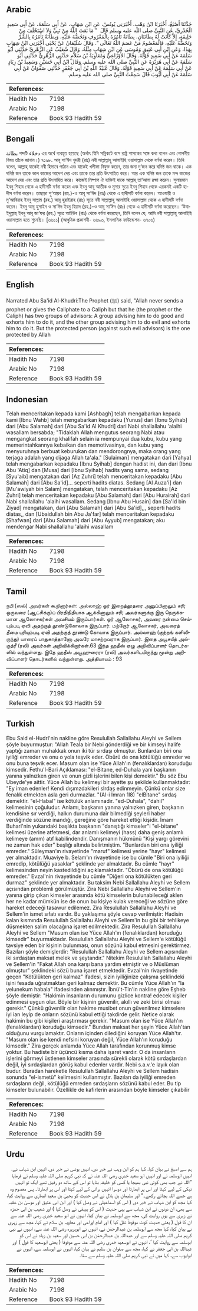 ## Arabic


<div dir="rtl" lang="ar" style={{fontSize:'larger',backgroundColor:'#f8f9fa',padding:20}}>
حَدَّثَنَا أَصْبَغُ، أَخْبَرَنَا ابْنُ وَهْبٍ، أَخْبَرَنِي يُونُسُ، عَنِ ابْنِ شِهَابٍ، عَنْ أَبِي سَلَمَةَ، عَنْ أَبِي سَعِيدٍ الْخُدْرِيِّ، عَنِ النَّبِيِّ صلى الله عليه وسلم قَالَ ‏ "‏ مَا بَعَثَ اللَّهُ مِنْ نَبِيٍّ وَلاَ اسْتَخْلَفَ مِنْ خَلِيفَةٍ، إِلاَّ كَانَتْ لَهُ بِطَانَتَانِ، بِطَانَةٌ تَأْمُرُهُ بِالْمَعْرُوفِ وَتَحُضُّهُ عَلَيْهِ، وَبِطَانَةٌ تَأْمُرُهُ بِالشَّرِّ وَتَحُضُّهُ عَلَيْهِ، فَالْمَعْصُومُ مَنْ عَصَمَ اللَّهُ تَعَالَى ‏"‏‏.‏ وَقَالَ سُلَيْمَانُ عَنْ يَحْيَى أَخْبَرَنِي ابْنُ شِهَابٍ بِهَذَا، وَعَنِ ابْنِ أَبِي عَتِيقٍ وَمُوسَى عَنِ ابْنِ شِهَابٍ مِثْلَهُ، وَقَالَ شُعَيْبٌ عَنِ الزُّهْرِيِّ حَدَّثَنِي أَبُو سَلَمَةَ عَنْ أَبِي سَعِيدٍ قَوْلَهُ‏.‏ وَقَالَ الأَوْزَاعِيُّ وَمُعَاوِيَةُ بْنُ سَلاَّمٍ حَدَّثَنِي الزُّهْرِيُّ حَدَّثَنِي أَبُو سَلَمَةَ عَنْ أَبِي هُرَيْرَةَ عَنِ النَّبِيِّ صلى الله عليه وسلم‏.‏ وَقَالَ ابْنُ أَبِي حُسَيْنٍ وَسَعِيدُ بْنُ زِيَادٍ عَنْ أَبِي سَلَمَةَ عَنْ أَبِي سَعِيدٍ قَوْلَهُ‏.‏ وَقَالَ عُبَيْدُ اللَّهِ بْنُ أَبِي جَعْفَرٍ حَدَّثَنِي صَفْوَانُ عَنْ أَبِي سَلَمَةَ عَنْ أَبِي أَيُّوبَ قَالَ سَمِعْتُ النَّبِيَّ صلى الله عليه وسلم‏.‏
</div>
<div style={{backgroundColor:'#f8f9fa',padding:20, marginBottom: 10}}><table> <thead> <tr> <th>References:</th> <th></th> </tr> </thead> <tbody><tr><td>Hadith No</td><td>7198</td></tr><tr><td>Arabic No</td><td>7198</td></tr><tr><td>Reference</td><td>Book 93 Hadith 59</td></tr></tbody></table></div>

## Bengali


<div dir="ltr" lang="bn" style={{fontSize:'larger',backgroundColor:'#f8f9fa',padding:20}}>
بطانة শব্দটি دخلاء এর অর্থে ব্যবহৃত হয়েছে (অর্থাৎ যিনি সন্নিকটে বসে রাষ্ট্র শাসকের সঙ্গে কথা বলেন এবং গোপনীয় বিষয় তাঁকে জানান।) ৭১৯৮. আবূ সা‘ঈদ খুদরী (রাঃ) নবী সাল্লাল্লাহু আলাইহি ওয়াসাল্লাম থেকে বর্ণনা করেন। তিনি বলেন, আল্লাহ্ যাকেই নবী হিসাবে পাঠান এবং যাকেই খলীফা নিযুক্ত করেন, তার জন্য দু’জন করে ঘনিষ্ঠ জন থাকে। এক ঘনিষ্ঠ জন তাকে ভাল কাজের আদেশ দেয় এবং তাকে তার প্রতি উৎসাহিত করে। আর এক ঘনিষ্ঠ জন তাকে মন্দ কাজের আদেশ দেয় এবং তার প্রতি উৎসাহিত করে। কাজেই নিষ্পাপ ঐ ব্যক্তিই যাকে আল্লাহ্ তা‘আলা রক্ষা করেন। সুলায়মান ইবনু শিহাব থেকে এ হাদীসটি বর্ণনা করেন এবং ইবনু আবূ আতীক ও মূসার সুত্রে ইবনু শিহাব থেকে এরকমই একটি হাদীস বর্ণনা করেন। তাছাড়া শু‘আয়ব (রহ.)-ও আবূ সা‘ঈদ (রাঃ) থেকে এ হাদীসটি বর্ণনা করেন। আওযায়ী ও মু‘আবিয়াহ ইবনু সাল্লাম (রহ.) আবূ হুরাইরাহ (রাঃ) সূত্রে নবী সাল্লাল্লাহু আলাইহি ওয়াসাল্লাম থেকে এ হাদীসটি বর্ণনা করেন। ইবনু আবূ হুসাইন ও সা‘ঈদ ইবনু যিয়াদ (রহ.)-ও আবূ সা‘ঈদ (রাঃ) থেকে এ হাদীসটি বর্ণনা করেছেন। ‘উবাইদুল্লাহ্ ইবনু আবূ জা‘ফর (রহ.) সূত্রে আইউব (রাঃ) থেকে বর্ণনা করেছেন, তিনি বলেন যে, আমি নবী সাল্লাল্লাহু আলাইহি ওয়াসাল্লাম হতে শুনেছি। [৬৬১১] (আধুনিক প্রকাশনী- ৬৬৯৩, ইসলামিক ফাউন্ডেশন- ৬৭০৬)
</div>
<div style={{backgroundColor:'#f8f9fa',padding:20, marginBottom: 10}}><table> <thead> <tr> <th>References:</th> <th></th> </tr> </thead> <tbody><tr><td>Hadith No</td><td>7198</td></tr><tr><td>Arabic No</td><td>7198</td></tr><tr><td>Reference</td><td>Book 93 Hadith 59</td></tr></tbody></table></div>

## English


<div dir="ltr" lang="en" style={{fontSize:'larger',backgroundColor:'#f8f9fa',padding:20}}>
Narrated Abu Sa'id Al-Khudri:The Prophet (ﷺ) said, "Allah never sends a prophet or gives the Caliphate to a Caliph but that he (the prophet or the Caliph) has two groups of advisors: A group advising him to do good and exhorts him to do it, and the other group advising him to do evil and exhorts him to do it. But the protected person (against such evil advisors) is the one protected by Allah
</div>
<div style={{backgroundColor:'#f8f9fa',padding:20, marginBottom: 10}}><table> <thead> <tr> <th>References:</th> <th></th> </tr> </thead> <tbody><tr><td>Hadith No</td><td>7198</td></tr><tr><td>Arabic No</td><td>7198</td></tr><tr><td>Reference</td><td>Book 93 Hadith 59</td></tr></tbody></table></div>

## Indonesian


<div dir="ltr" lang="id" style={{fontSize:'larger',backgroundColor:'#f8f9fa',padding:20}}>
Telah menceritakan kepada kami [Ashbagh] telah mengabarkan kepada kami [Ibnu Wahb] telah mengabarkan kepadaku [Yunus] dari [Ibnu Syihab] dari [Abu Salamah] dari [Abu Sa'id Al Khudri] dari Nabi shallallahu 'alaihi wasallam bersabda; "Tidaklah Allah mengutus seorang Nabi atau mengangkat seorang khalifah selain ia mempunyai dua kubu, kubu yang memerintahkannya kebaikan dan memotivasinya, dan kubu yang menyuruhnya berbuat keburukan dan mendorongnya, maka orang yang terjaga adalah yang dijaga Allah ta'ala." [Sulaiman] mengatakan dari [Yahya] telah mengabarkan kepadaku [Ibnu Syihab] dengan hadist ini, dan dari [Ibnu Abu 'Atiq] dan [Musa] dari [Ibnu Syihab] hadits yang sama, sedang [Syu'aib] mengatakan dari [Az Zuhri] telah menceritakan kepadaku [Abu Salamah] dari [Abu Sa'id]... seperti hadits diatas. Sedang [Al Auza'i] dan [Mu'awiyah bin Salam] mengatakan, telah menceritakan kepadaku [Az Zuhri] telah menceritakan kepadaku [Abu Salamah] dari [Abu Hurairah] dari Nabi shallallahu 'alaihi wasallam. Sedang [Ibnu Abu Husain] dan [Sa'id bin Ziyad] mengatakan, dari [Abu Salamah] dari [Abu Sa'id],,, seperti hadits diatas,, dan [Ubaidullah bin Abu Ja'far] telah menceritakan kepadaku [Shafwan] dari [Abu Salamah] dari [Abu Ayyub] mengatakan; aku mendengar Nabi shallallahu 'alaihi wasallam
</div>
<div style={{backgroundColor:'#f8f9fa',padding:20, marginBottom: 10}}><table> <thead> <tr> <th>References:</th> <th></th> </tr> </thead> <tbody><tr><td>Hadith No</td><td>7198</td></tr><tr><td>Arabic No</td><td>7198</td></tr><tr><td>Reference</td><td>Book 93 Hadith 59</td></tr></tbody></table></div>

## Tamil


<div dir="ltr" lang="ta" style={{fontSize:'larger',backgroundColor:'#f8f9fa',padding:20}}>
நபி (ஸல்) அவர்கள் கூறினார்கள்: அல்லாஹ் ஓர் இறைத்தூதரை அனுப்பினாலும் சரி; ஒருவரை (ஆட்சிக்கு)ப் பிரதிநிதியாக ஆக்கினாலும் சரி; அவர்களுக்கு இரு நெருக்கமான ஆலோசகர்கள் அவசியம் இருப்பார்கள். ஓர் ஆலோசகர், அவரை நன்மை செய்யும்படி ஏவி அதற்குத் தூண்டுகோலாக இருப்பார். மற்றோர் ஆலோசகர், அவரைத் தீமை புரியும்படி ஏவி அதற்குத் தூண்டு கோலாக இருப்பார். அல்லாஹ் (குற்றங் களிலிருந்து) யாரைப் பாதுகாத்தானோ அவரே மாசற்றவராக இருப்பார். இதை அபூசயீத் அல்குத்ரீ (ரலி) அவர்கள் அறிவிக்கிறார்கள்.63 இந்த ஹதீஸ் ஏழு அறிவிப்பாளர் தொடர்களில் வந்துள்ளது. இதே ஹதீஸ் அபூஹுரைரா (ரலி) அவர்களிடமிருந்து மூன்று அறிவிப்பாளர் தொடர்களில் வந்துள்ளது. அத்தியாயம் : 93
</div>
<div style={{backgroundColor:'#f8f9fa',padding:20, marginBottom: 10}}><table> <thead> <tr> <th>References:</th> <th></th> </tr> </thead> <tbody><tr><td>Hadith No</td><td>7198</td></tr><tr><td>Arabic No</td><td>7198</td></tr><tr><td>Reference</td><td>Book 93 Hadith 59</td></tr></tbody></table></div>

## Turkish


<div dir="ltr" lang="tr" style={{fontSize:'larger',backgroundColor:'#f8f9fa',padding:20}}>
Ebu Said el-Hudrl'nin nakline göre Resulullah Sallallahu Aleyhi ve Sellem şöyle buyurmuştur: "Allah Teala bir Nebi gönderdiği ve bir kimseyi halife yaptığı zaman muhakkak onun iki tür sırdaşı olmuştur. Bunlardan biri ona iyiliği emreder ve onu o yola teşvik eder. Öbürü de ona kötülüğü emreder ve onu buna teşvik ecer. Masum olan ise Yüce Allah'ın (fenalıklardan) koruduğu kimsedir. Fethu'l-Bari Açıklaması: "el-Bitane, ed-Duhala yani başkanın yanına yalnızken giren ve onun gizli işlerini bilen kişi demektir." Bu söz Ebu Ubeyde'ye aittir. Yüce Allah bu kelimeyi bir ayette şu şekilde kullanmaktadır: "Ey iman edenler! Kendi dışımzdakileri slrdaş edinmeyin. Çünkü onlar size fenalık etmekten asla geri durmazlar. "(Al-i İmran 1l8) "elBitane" sırdaş demektir. "el-Habal" ise kötülük anlamınadır. "ed-Duhala", "dahil" kelimesinin çoğuludur. Anlamı, başkanın yanına yalnızken giren, başkanın kendisine sır verdiği, halkın durumuna dair bilmediği şeyleri haber verdiğinde sözüne inandığı, gereğine göre hareket ettiği kişidir. İmam Buharl'nin yukarıdaki başlıkta başkanın "danıştığı kimseler"i "el-bitane" kelimesi üzerine atfetmesi, dar anlamlı kelimeyi (hass) daha geniş anlamlı kelimeye (amm) atıf kabilindendir. Danışmanın hükmünü "Kişi yargı görevini ne zaman hak eder" başlığı altında belirtmiştim. "Bunlardan biri ona iyiliği emreder." Süleyman'ın rivayetinde "maruf" kelimesi yerine "hayr" kelimesi yer almaktadır. Muaviye b. Selam'ın rivayetinde ise bu cümle "Biri ona iyiliği emredip, kötülüğü yasaklar" şeklinde yer almaktadır. Bu cümle "hayr" kelimesinden neyin kastedildiğini açıklamaktadır. "Öbürü de ona kötülüğü emreder." Evzal'nin rivayetinde bu cümle "Diğeri ona kötülükten geri durmaz" şeklinde yer almaktadır. Bu taksim Nebi Sallallahu Aleyhi ve Sellem açısından problemli görülmüştür. Zira Nebi Sallallahu Aleyhi ve Sellem'in yanına girip çıkan kimseler arasında kötü kimselerin bulunabileceği aklen her ne kadar mümkün ise de onun bu kişiye kulak vereceği ve sözüne göre hareket edeceği tasawur edilemez. Zira Resulullah Sallallahu Aleyhi ve Sellem'in ismet sıfatı vardır. Bu yaklaşıma şöyle cevap verilmiştir: Hadisin kalan kısmında Resulullah Sallallahu Aleyhi ve Sellem'in bu gibi bir tehlikeye düşmekten salim olacağına işaret edilmektedir. Zira Resulullah Sallallahu Aleyhi ve Sellem "Masum olan ise Yüce Allah'ın (fenalıklardan) koruduğu kimsedir" buyurmaktadır. Resulullah Sallallahu Aleyhi ve Sellem'e kötülüğü tavsiye eden bir kişinin bulunması, onun sözünü kabul etmesini gerektirmez. Bazıları şöyle demişlerdir: "Resulullah Sallallahu Aleyhi ve Sellem açısından iki sırdaştan maksat melek ve şeytandır." Nitekim Resulullah Sallallahu Aleyhi ve Sellem'in "Fakat Allah ona karşı bana yardım etmiştir ve o Müslüman olmuştur" şeklindeki sözü buna işaret etmektedir. Evzai'nin rivayetinde geçen "Kötülükten geri kalmaz" ifadesi, sizin iyiliğinize çalışma şeklindeki işini fesada uğratmaktan geri kalmaz demektir. Bu cümle Yüce Allah'ın "la yelunekum habala" ifadesinden alınmıştır. İbnü't-Tin'in nakline göre Eşheb şöyle demiştir: "Hakimin insanların durumunu gizlice kontra! edecek kişiler edinmesi uygun olur. Böyle bir kişinin güvenilir, akıllı ve zeki birisi olması gerekir." Çünkü güvenilir olan hakime musibet onun güvenilmez kimselere iyi ian leyip de onların sözünü kabul ettiği takdirde gelir. Netice olarak hakimin bu gibi kişileri araştırması gerekir. "Masum olan ise Yüce Allah'ın (fenalıklardan) koruduğu kimsedir." Bundan maksat her şeyin Yüce Allah'tan olduğunu vurgulamaktır. Onların içinden dilediğini koruyan Yüce Allah'tır. "Masum olan ise kendi nefsini koruyan değil, Yüce Allah'ın koruduğu kimsedir." Zira gerçek anlamda Yüce Allah tarafından korunmuş kimse yoktur. Bu hadiste bir üçüncü kısma daha işaret vardır. O da insanların işlerini görmeyi üstlenen kimseler arasında sürekli olarak kötü sırdaşlardan değil, iyi sırdaşlardan görüş kabul edenler vardır. Nebi s.a.v.'e layık olan budur. Buradan hareketle Resulullah Sallallahu Aleyhi ve Sellem hadisin sonunda "el-ismetü" kelimesini kullanmıştır. Bazıları da iyiliği emreden sırdaşların değil, kötülüğü emreden sırdaşların sözünü kabul eder. Bu tip kimseler bulunabilir. Özellikle de kafirlerin arasından böyle kimseler çıkabilir
</div>
<div style={{backgroundColor:'#f8f9fa',padding:20, marginBottom: 10}}><table> <thead> <tr> <th>References:</th> <th></th> </tr> </thead> <tbody><tr><td>Hadith No</td><td>7198</td></tr><tr><td>Arabic No</td><td>7198</td></tr><tr><td>Reference</td><td>Book 93 Hadith 59</td></tr></tbody></table></div>

## Urdu


<div dir="rtl" lang="ur" style={{fontSize:'larger',backgroundColor:'#f8f9fa',padding:20}}>
ہم سے اصبغ نے بیان کیا، کہا ہم کو ابن وہب نے خبر دی، انہیں یونس نے خبر دی، انہیں ابن شہاب نے، انہیں ابوسلمہ نے اور انہیں ابو سعید خدری رضی اللہ عنہ نے کہ نبی کریم صلی اللہ علیہ وسلم نے فرمایا ”اللہ نے جب بھی کوئی نبی بھیجا یا کسی کو خلیفہ بنایا تو اس کے ساتھ دو رفیق تھے ایک تو انہیں نیکی کے لیے کہتا اور اس پر ابھارتا اور دوسرا انہیں برائی کے لیے کہتا اور اس پر ابھارتا۔ پس معصوم وہ ہے جسے اللہ بچائے رکھے۔“ اور سلیمان بن بلال نے اس حدیث کو یحییٰ بن سعید انصاری سے روایت کیا، کہا مجھ کو ابن شہاب نے خبر دی ( اس کو اسماعیلی نے وصل کیا ) اور ابن ابی عتیق اور موسیٰ بن عقبہ سے بھی، ان دونوں نے ابن شہاب سے یہی حدیث ( اس کو بیہقی نے وصل کیا ) اور شعیب بن ابی حمزہ نے زہری سے یوں روایت کی، مجھ سے ابوسلمہ نے بیان کیا، انہوں نے ابو سعید خدری رضی اللہ عنہ سے ان کا قول ( یعنی حدیث کوث موقوفاً نقل کیا ) اور امام اوزاعی اور معاویہ بن سلام نے کہا، مجھ سے زہری نے بیان کیا، کہا مجھ سے ابوسلمہ بن عبدالرحمٰن نے، انہوں نے ابوہریرہ رضی اللہ عنہ سے، انہوں نے نبی کریم صلی اللہ علیہ وسلم سے اور عبداللہ بن عبدالرحمٰن بن ابی حسین اور سعید بن زیاد نے اس کو ابوسلمہ سے روایت کیا ‘، انہوں نے ابوسعید خدری رضی اللہ عنہ سے موقوفاً ( یعنی ابوسعید کا قول ) اور عبداللہ بن ابی جعفر نے کہا، مجھ سے صفوان بن سلیم نے بیان کیا، انہوں نے ابوسلمہ سے، انہوں نے ابوایوب سے، کہا میں نے نبی کریم صلی اللہ علیہ وسلم سے سنا۔
</div>
<div style={{backgroundColor:'#f8f9fa',padding:20, marginBottom: 10}}><table> <thead> <tr> <th>References:</th> <th></th> </tr> </thead> <tbody><tr><td>Hadith No</td><td>7198</td></tr><tr><td>Arabic No</td><td>7198</td></tr><tr><td>Reference</td><td>Book 93 Hadith 59</td></tr></tbody></table></div>
